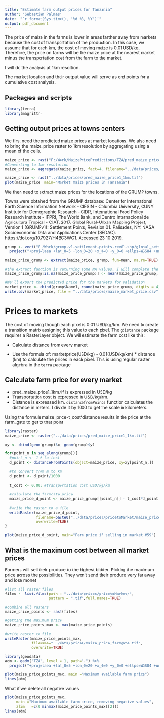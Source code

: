 ```yaml
---
title: "Estimate farm output prices for Tanzania"
author: "Sebastian Palmas"
date:  "`r format(Sys.time(), '%d %B, %Y')`"
output: pdf_document
---
```



The price of maize in the farms is lower in areas farther away from markets because the cost of transportation of the production. In this case, we assume that for each km, the cost of moving maize is 0.01 USD/kg. Therefore, the price on farms will be the maize price at the nearest market minus the transportation cost from the farm to the market.

I will do the analysis at 1km resoltion.

The market location and their output value will serve as end points for a cumulative cost analysis.

## Packages and scripts
```r
library(terra)
library(magrittr)
```

## Getting output prices at towns centers
We first need the predicted maize prices at market locations. We also need to bring the maize_price raster to 1km resolution by aggregating using a mean of the cells.

```r
maize_price <- rast("F:/Work/MaizePricePredictions/TZA/pred_maize_price1.tif") / 2292 #/2292 to convert to USD/kg
#Converting to 1km resolution
maize_price <- aggregate(maize_price, fact=4, filename="../data/prices/pred_maize_price1_1km.tif", overwrite=TRUE)

```
```r
maize_price <- rast("../data/prices/pred_maize_price1_1km.tif")
plot(maize_price, main="Market maize prices in Tanzania")
```

We then need to extract maize prices for the locations of the GRUMP towns.

Towns were obtained from the GRUMP database: Center for International Earth Science Information Network - CIESIN - Columbia University, CUNY Institute for Demographic Research - CIDR, International Food Policy Research Institute - IFPRI, The World Bank, and Centro Internacional de Agricultura Tropical - CIAT. 2017. Global Rural-Urban Mapping Project, Version 1 (GRUMPv1): Settlement Points, Revision 01. Palisades, NY: NASA Socioeconomic Data and Applications Center (SEDAC). https://doi.org/10.7927/H4BC3WG1. Accessed 23 10 2019.

```r
grump <- vect("F:/Work/grump-v1-settlement-points-rev01-shp/global_settlement_points_v1.01_TZA_CitiesAdded.shp") %>% 
  project("+proj=laea +lat_0=5 +lon_0=20 +x_0=0 +y_0=0 +ellps=WGS84 +units=m +no_defs")

maize_price_grump <- extract(maize_price, grump, fun=mean, na.rm=TRUE) %>% unlist()

#the extract function is returning some NA values, I will complete the list with a mean of the other values
maize_price_grump[is.na(maize_price_grump)] <- mean(maize_price_grump, na.rm=TRUE)

#We'll export the predicted price for the markets for validation
market_price <- cbind(grump$Name1, round(maize_price_grump, digits = 4))
write.csv(market_price, file = "../data/prices/maize_market_price.csv")

```



# Prices to markets 
The cost of moving though each pixel is 0.01 USD/kg/km. We need to create a transition matrix assigning this value to each pixel. The `gdistance` package requires a RasterLayer object. We will estimate the farm cost like this:

* Calculate distance from every market

* Use the formula of: marketprice(USD/kg) - 0.01(USD/kg/km) * distance (km) to calculate the prices in each pixel. This is using regular raster algebra in the `terra` package

## Calculate farm price for every market
* pred_maize_price1_1km.tif is expressed in USD/kg
* Transportation cost is expressed in USD/kg/km.
* Distance is expressed km. `distancefromPoints` function calculates the distance in meters. I divide it by 1000 to get the scale in kilometers.

Using the formule maize_price-t_cost*distance results in the price at the farm_gate to get to that point

```r
library(raster)
maize_price <- raster("../data/prices/pred_maize_price1_1km.tif") 

xy <- cbind(geom(grump)$x, geom(grump)$y)

for(point_n in seq_along(grump)){
  #point_n <- 1 # to test
  d_point <- distanceFromPoints(object=maize_price, xy=xy[point_n,])
  
  #to convert from m to km
  d_point <- d_point/1000 
  
  t_cost <- 0.001 #transportation cost USD/kg/km
  
  #calculate the farmcate price
  maize_price_d_point <- maize_price_grump[[point_n]] - t_cost*d_point
  
  #write the raster to a file
  writeRaster(maize_price_d_point,
              filename=paste0("../data/prices/pricetoMarket/maize_price_farmgate_point",point_n,".tif"),
              overwrite=TRUE)
}

```

```r
plot(maize_price_d_point, main="Farm price if selling in market #59")
```


## What is the maximum cost between all market prices
Farmers will sell their produce to the highest bidder. Picking the maximum price across the possibilities. They won't send their produce very far away and lose monet
```r
#list all raster files
files <- list.files(path = "../data/prices/pricetoMarket/",
                    pattern = ".tif",full.names=TRUE)

#combine all rasters
maize_price_points <- rast(files)

#getting the maximum price
maize_price_points_max <- max(maize_price_points)

#write raster to file
writeRaster(maize_price_points_max,
            filename="../data/prices/maize_price_farmgate.tif",
            overwrite=TRUE)
```



```r
library(geodata)
adm <- gadm("TZA", level = 1, path=".") %>%
  project("+proj=laea +lat_0=5 +lon_0=20 +x_0=0 +y_0=0 +ellps=WGS84 +units=m +no_defs")

plot(maize_price_points_max, main ="Maximum available farm price")
lines(adm)
```


What if we delete all negative values

```r
plot(maize_price_points_max,
     main ="Maximum available farm price, removing negative values",
     zlim	=c(0,minmax(maize_price_points_max)[2]))
lines(adm)
```

